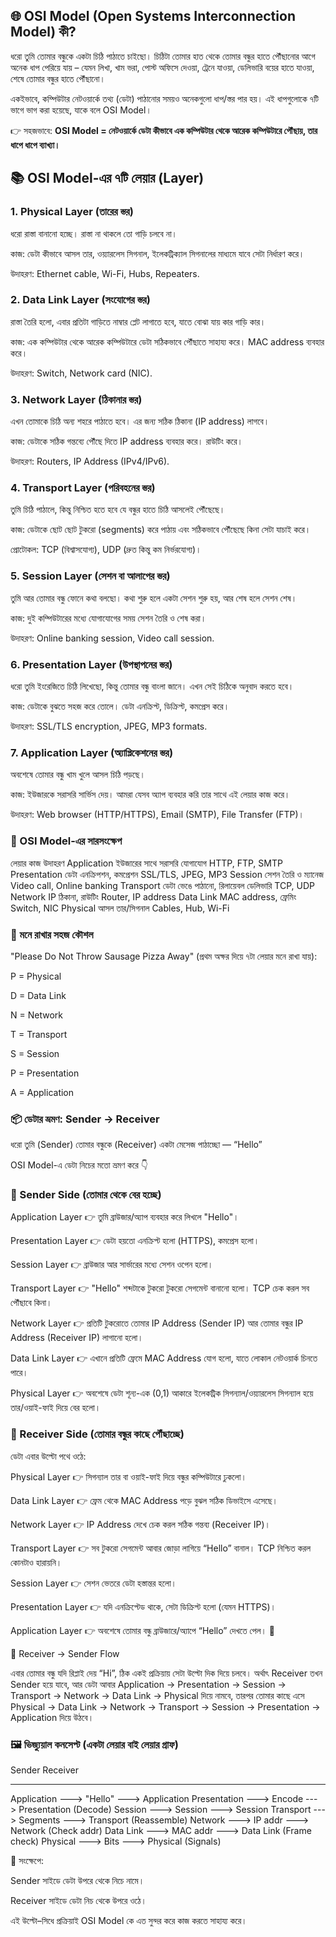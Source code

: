 

## 🌐 OSI Model (Open Systems Interconnection Model) কী?

ধরো তুমি তোমার বন্ধুকে একটা চিঠি পাঠাতে চাইছো।
চিঠিটা তোমার হাত থেকে তোমার বন্ধুর হাতে পৌঁছানোর আগে অনেক ধাপ পেরিয়ে যায় – যেমন লিখা, খাম ভরা, পোস্ট অফিসে দেওয়া, ট্রেনে যাওয়া, ডেলিভারি বয়ের হাতে যাওয়া, শেষে তোমার বন্ধুর হাতে পৌঁছানো।

একইভাবে, কম্পিউটার নেটওয়ার্কে তথ্য (ডেটা) পাঠানোর সময়ও অনেকগুলো ধাপ/স্তর পার হয়।
এই ধাপগুলোকে ৭টি ভাগে ভাগ করা হয়েছে, যাকে বলে OSI Model।

👉 সহজভাবে:
**OSI Model = নেটওয়ার্কে ডেটা কীভাবে এক কম্পিউটার থেকে আরেক কম্পিউটারে পৌঁছায়, তার ধাপে ধাপে ব্যাখ্যা।**

## 📚 OSI Model-এর ৭টি লেয়ার (Layer)
### 1. Physical Layer (তারের স্তর)

ধরো রাস্তা বানানো হচ্ছে। রাস্তা না থাকলে তো গাড়ি চলবে না।

কাজ: ডেটা কীভাবে আসল তার, ওয়্যারলেস সিগনাল, ইলেকট্রিক্যাল সিগনালের মাধ্যমে যাবে সেটা নির্ধারণ করে।

উদাহরণ: Ethernet cable, Wi-Fi, Hubs, Repeaters.



### 2. Data Link Layer (সংযোগের স্তর)

রাস্তা তৈরি হলো, এবার প্রতিটা গাড়িতে নাম্বার প্লেট লাগাতে হবে, যাতে বোঝা যায় কার গাড়ি কার।

কাজ: এক কম্পিউটার থেকে আরেক কম্পিউটারে ডেটা সঠিকভাবে পৌঁছাতে সাহায্য করে। MAC address ব্যবহার করে।

উদাহরণ: Switch, Network card (NIC).



### 3. Network Layer (ঠিকানার স্তর)

এখন তোমাকে চিঠি অন্য শহরে পাঠাতে হবে। এর জন্য সঠিক ঠিকানা (IP address) লাগবে।

কাজ: ডেটাকে সঠিক গন্তব্যে পৌঁছে দিতে IP address ব্যবহার করে। রাউটিং করে।

উদাহরণ: Routers, IP Address (IPv4/IPv6).



### 4. Transport Layer (পরিবহনের স্তর)

তুমি চিঠি পাঠালে, কিন্তু নিশ্চিত হতে হবে যে বন্ধুর হাতে চিঠি আসলেই পৌঁছেছে।

কাজ: ডেটাকে ছোট ছোট টুকরো (segments) করে পাঠায় এবং সঠিকভাবে পৌঁছেছে কিনা সেটা যাচাই করে।

প্রোটোকল: TCP (বিশ্বাসযোগ্য), UDP (দ্রুত কিন্তু কম নির্ভরযোগ্য)।



### 5. Session Layer (সেশন বা আলাপের স্তর)

তুমি আর তোমার বন্ধু ফোনে কথা বলছো। কথা শুরু হলে একটা সেশন শুরু হয়, আর শেষ হলে সেশন শেষ।

কাজ: দুই কম্পিউটারের মধ্যে যোগাযোগের সময় সেশন তৈরি ও শেষ করা।

উদাহরণ: Online banking session, Video call session.



### 6. Presentation Layer (উপস্থাপনের স্তর)

ধরো তুমি ইংরেজিতে চিঠি লিখেছো, কিন্তু তোমার বন্ধু বাংলা জানে। এখন সেই চিঠিকে অনুবাদ করতে হবে।

কাজ: ডেটাকে বুঝতে সহজ করে তোলে। ডেটা এনক্রিপ্ট, ডিক্রিপ্ট, কমপ্রেস করে।

উদাহরণ: SSL/TLS encryption, JPEG, MP3 formats.



### 7. Application Layer (অ্যাপ্লিকেশনের স্তর)

অবশেষে তোমার বন্ধু খাম খুলে আসল চিঠি পড়ছে।

কাজ: ইউজারকে সরাসরি সার্ভিস দেয়। আমরা যেসব অ্যাপ ব্যবহার করি তার সাথে এই লেয়ার কাজ করে।

উদাহরণ: Web browser (HTTP/HTTPS), Email (SMTP), File Transfer (FTP)।



### 🎯 OSI Model-এর সারসংক্ষেপ
লেয়ার	কাজ	উদাহরণ
Application	ইউজারের সাথে সরাসরি যোগাযোগ	HTTP, FTP, SMTP
Presentation	ডেটা এনক্রিপশন, কমপ্রেশন	SSL/TLS, JPEG, MP3
Session	সেশন তৈরি ও ম্যানেজ	Video call, Online banking
Transport	ডেটা ভেঙে পাঠানো, রিলায়েবল ডেলিভারি	TCP, UDP
Network	IP ঠিকানা, রাউটিং	Router, IP address
Data Link	MAC address, ফ্রেমিং	Switch, NIC
Physical	আসল তার/সিগনাল	Cables, Hub, Wi-Fi


### 🧠 মনে রাখার সহজ কৌশল

"Please Do Not Throw Sausage Pizza Away"
(প্রথম অক্ষর দিয়ে ৭টা লেয়ার মনে রাখা যায়):

P = Physical

D = Data Link

N = Network

T = Transport

S = Session

P = Presentation

A = Application





### 📦 ডেটার ভ্রমণ: Sender → Receiver

ধরো তুমি (Sender) তোমার বন্ধুকে (Receiver) একটা মেসেজ পাঠাচ্ছো —
“Hello”

OSI Model-এ ডেটা নিচের মতো ভ্রমণ করে 👇

### 🔽 Sender Side (তোমার থেকে বের হচ্ছে)

Application Layer
👉 তুমি ব্রাউজার/অ্যাপ ব্যবহার করে লিখলে "Hello"।

Presentation Layer
👉 ডেটা হয়তো এনক্রিপ্ট হলো (HTTPS), কমপ্রেস হলো।

Session Layer
👉 ব্রাউজার আর সার্ভারের মধ্যে সেশন ওপেন হলো।

Transport Layer
👉 "Hello" শব্দটাকে টুকরো টুকরো সেগমেন্ট বানানো হলো। TCP চেক করল সব পৌঁছাবে কিনা।

Network Layer
👉 প্রতিটি টুকরোতে তোমার IP Address (Sender IP) আর তোমার বন্ধুর IP Address (Receiver IP) লাগানো হলো।

Data Link Layer
👉 এখানে প্রতিটি ফ্রেমে MAC Address যোগ হলো, যাতে লোকাল নেটওয়ার্ক চিনতে পারে।

Physical Layer
👉 অবশেষে ডেটা শূন্য-এক (0,1) আকারে ইলেকট্রিক সিগন্যাল/ওয়্যারলেস সিগন্যাল হয়ে তার/ওয়াই-ফাই দিয়ে বের হলো।

### 🔼 Receiver Side (তোমার বন্ধুর কাছে পৌঁছাচ্ছে)

ডেটা এবার উল্টো পথে ওঠে:

Physical Layer
👉 সিগন্যাল তার বা ওয়াই-ফাই দিয়ে বন্ধুর কম্পিউটারে ঢুকলো।

Data Link Layer
👉 ফ্রেম থেকে MAC Address পড়ে বুঝল সঠিক ডিভাইসে এসেছে।

Network Layer
👉 IP Address দেখে চেক করল সঠিক গন্তব্য (Receiver IP)।

Transport Layer
👉 সব টুকরো সেগমেন্ট আবার জোড়া লাগিয়ে “Hello” বানাল। TCP নিশ্চিত করল কোনটাও হারায়নি।

Session Layer
👉 সেশন ভেতরে ডেটা হস্তান্তর হলো।

Presentation Layer
👉 যদি এনক্রিপ্টেড থাকে, সেটা ডিক্রিপ্ট হলো (যেমন HTTPS)।

Application Layer
👉 অবশেষে তোমার বন্ধু ব্রাউজারে/অ্যাপে “Hello” দেখতে পেল। 🎉

🔁 Receiver → Sender Flow

এবার তোমার বন্ধু যদি রিপ্লাই দেয় “Hi”, ঠিক একই প্রক্রিয়ায় সেটা উল্টো দিক দিয়ে চলবে।
অর্থাৎ Receiver তখন Sender হয়ে যাবে, আর ডেটা আবার Application → Presentation → Session → Transport → Network → Data Link → Physical দিয়ে নামবে, তারপর তোমার কাছে এসে Physical → Data Link → Network → Transport → Session → Presentation → Application দিয়ে উঠবে।

### 🖼️ ভিজ্যুয়াল কনসেপ্ট (একটা লেয়ার বাই লেয়ার গ্রাফ)
Sender                        Receiver
-------                       --------
Application   --->  "Hello"  ---> Application
Presentation  --->  Encode   ---> Presentation (Decode)
Session       --->  Session  ---> Session
Transport     --->  Segments ---> Transport (Reassemble)
Network       --->  IP addr  ---> Network (Check addr)
Data Link     --->  MAC addr ---> Data Link (Frame check)
Physical      --->  Bits     ---> Physical (Signals)

🌟 সংক্ষেপে:

Sender সাইডে ডেটা উপরে থেকে নিচে নামে।

Receiver সাইডে ডেটা নিচ থেকে উপরে ওঠে।

এই উল্টো–সিধে প্রক্রিয়াই OSI Model কে এত সুন্দর করে কাজ করতে সাহায্য করে।

